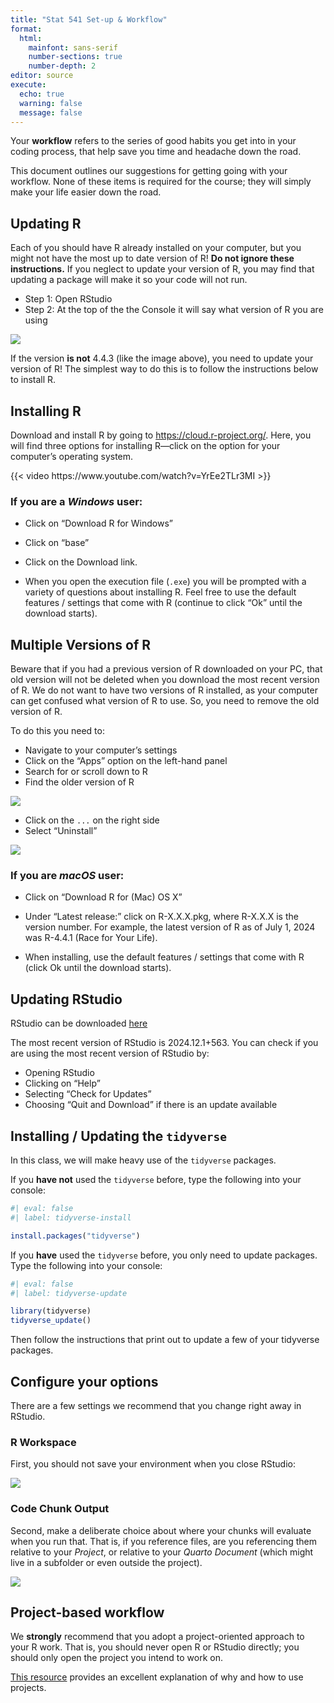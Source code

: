 ```yaml
---
title: "Stat 541 Set-up & Workflow"
format: 
  html: 
    mainfont: sans-serif
    number-sections: true
    number-depth: 2
editor: source
execute: 
  echo: true
  warning: false
  message: false
---
```


Your **workflow** refers to the series of good habits you get into in your
coding process, that help save you time and headache down the road.

This document outlines our suggestions for getting going with your workflow. 
None of these items is required for the course; they will simply make your life
easier down the road.

## Updating R

Each of you should have R already installed on your computer, but you might not
have the most up to date version of R! **Do not ignore these instructions.** If
you neglect to update your version of R, you may find that updating a package
will make it so your code will not run.

-   Step 1: Open RStudio
-   Step 2: At the top of the the Console it will say what version of R you are
using

![](images/r-version.png){fig-alt="A screenshot of what version of R should appear when you open RStudio. The version reads 'R version 4.4.1 (2024-06-14) -- 'Race for Your Life'."}

If the version **is not** 4.4.3 (like the image above), you need to update your
version of R! The simplest way to do this is to follow the instructions below to
install R.

## Installing R

Download and install R by going to <https://cloud.r-project.org/>. Here, you
will find three options for installing R---click on the option for your
computer's operating system.

::: {.column-margin}
{{< video https://www.youtube.com/watch?v=YrEe2TLr3MI >}}
:::

### If you are a *Windows* user:

-   Click on “Download R for Windows”

-   Click on “base”

-   Click on the Download link.

-   When you open the execution file (`.exe`) you will be prompted with a
variety of questions about installing R. Feel free to use the default features /
settings that come with R (continue to click "Ok" until the download starts).

::: callout-warning
# Multiple Versions of R

Beware that if you had a previous version of R downloaded on your PC, that old
version will not be deleted when you download the most recent version of R. We
do not want to have two versions of R installed, as your computer can get
confused what version of R to use. So, you need to remove the old version of R.

To do this you need to:

-   Navigate to your computer's settings
-   Click on the "Apps" option on the left-hand panel
-   Search for or scroll down to R
-   Find the older version of R

![](images/multiple-versions-of-r.png){fig-alt="A screenshot of a PC with two different versions of R installed---version 4.3.1 and version 4.4.1."}

-   Click on the `...` on the right side
-   Select "Uninstall"

![](images/uninstall-old-r-version.png){fig-alt="A screenshot of selecting the (...) option to uninstall the older version of R."}
:::

### If you are *macOS* user:

-   Click on “Download R for (Mac) OS X”

-   Under “Latest release:” click on R-X.X.X.pkg, where R-X.X.X is the version
number. For example, the latest version of R as of July 1, 2024 was R-4.4.1
(Race for Your Life).

-   When installing, use the default features / settings that come with R (click
Ok until the download starts).

## Updating RStudio

RStudio can be downloaded [here](https://rstudio.com/products/rstudio/download/)

The most recent version of RStudio is 2024.12.1+563. You can check if you are
using the most recent version of RStudio by:

-   Opening RStudio
-   Clicking on "Help"
-   Selecting "Check for Updates"
-   Choosing "Quit and Download" if there is an update available

## Installing / Updating the `tidyverse`

In this class, we will make heavy use of the `tidyverse` packages.

If you **have not** used the `tidyverse` before, type the following into your
console:

```r
#| eval: false
#| label: tidyverse-install

install.packages("tidyverse")
```

If you **have** used the `tidyverse` before, you only need to update packages.
Type the following into your console:

```r
#| eval: false
#| label: tidyverse-update

library(tidyverse)
tidyverse_update()
```

Then follow the instructions that print out to update a few of your tidyverse
packages.

## Configure your options

There are a few settings we recommend that you change right away in RStudio.

### R Workspace

First, you should not save your environment when you close RStudio:

![](https://rstats.wtf/img/rstudio-workspace.png){fig-alt="A screenshot of the Global options screen, specifically focusing on the 'General' section of the options. There is a red arrow pointing to the box that says 'Restore .RData into workspace at startup', indicating that this box should not be checked (this option should be turned off). There is another red arrow pointing at the dropdown menu next to 'Save workspace to .RData on exit', indicating that the option should be 'Never'."}

### Code Chunk Output

Second, make a deliberate choice about where your chunks will evaluate when you
run that. That is, if you reference files, are you referencing them relative to
your *Project*, or relative to your *Quarto Document* (which might live in a
subfolder or even outside the project).

![](images/directory_option.png){fig-alt="A screenshot of the Global options screen, specifically focusing on the 'R Markdown' section of the options. There is a red box around the option for 'Evaluate chunks in directory:' where there is a drop down menu for where the output of the code chunks will be displayed. The option selected is 'Document' which means that the output of the code chunks will be shown in the document (not in a separate tab) beneath the code chunk."}

## Project-based workflow

We **strongly** recommend that you adopt a project-oriented approach to your R
work. That is, you should never open R or RStudio directly; you should only open
the project you intend to work on.

[This resource](https://rstats.wtf/project-oriented-workflow.html) provides an
excellent explanation of why and how to use projects.
